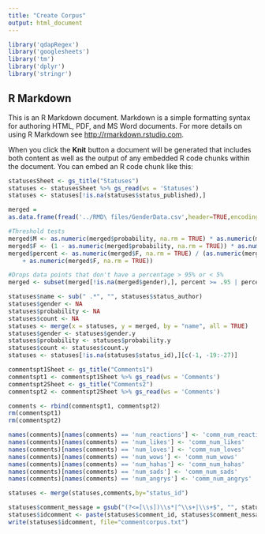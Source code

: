 ```yaml
---
title: "Create Corpus"
output: html_document
---
```


```r
library('qdapRegex')
library('googlesheets')
library('tm')
library('dplyr')
library('stringr')
```

## R Markdown

This is an R Markdown document. Markdown is a simple formatting syntax for authoring HTML, PDF, and MS Word documents. For more details on using R Markdown see <http://rmarkdown.rstudio.com>.

When you click the **Knit** button a document will be generated that includes both content as well as the output of any embedded R code chunks within the document. You can embed an R code chunk like this:

```r
statusesSheet <- gs_title("Statuses")
statuses <- statusesSheet %>% gs_read(ws = 'Statuses') 
statuses <- statuses[!is.na(statuses$status_published),]

merged = 
as.data.frame(fread('../RMD\ files/GenderData.csv',header=TRUE,encoding='UTF-8',fill=TRUE))[c(-1)]

#Threshold tests
merged$M <- as.numeric(merged$probability, na.rm = TRUE) * as.numeric(merged$count, na.rm = TRUE) + 3.5
merged$F <- (1 - as.numeric(merged$probability, na.rm = TRUE)) * as.numeric(merged$count, na.rm = TRUE) + 3.5
merged$percent <- as.numeric(merged$F, na.rm = TRUE) / (as.numeric(merged$M, na.rm = TRUE) 
    + as.numeric(merged$F, na.rm = TRUE))

#Drops data points that don't have a percentage > 95% or < 5%
merged <- subset(merged[!is.na(merged$gender),], percent >= .95 | percent <= 0.05)

statuses$name <- sub(" .*", "", statuses$status_author)
statuses$gender <- NA
statuses$probability <- NA
statuses$count <- NA
statuses <- merge(x = statuses, y = merged, by = "name", all = TRUE)
statuses$gender <- statuses$gender.y
statuses$probability <- statuses$probability.y
statuses$count <- statuses$count.y
statuses <- statuses[!is.na(statuses$status_id),][c(-1, -19:-27)]

commentspt1Sheet <- gs_title("Comments1")
commentspt1 <- commentspt1Sheet %>% gs_read(ws = 'Comments')
commentspt2Sheet <- gs_title("Comments2")
commentspt2 <- commentspt2Sheet %>% gs_read(ws = 'Comments')

comments <- rbind(commentspt1, commentspt2)
rm(commentspt1)
rm(commentspt2)

names(comments)[names(comments) == 'num_reactions'] <- 'comm_num_reactions'
names(comments)[names(comments) == 'num_likes'] <- 'comm_num_likes'
names(comments)[names(comments) == 'num_loves'] <- 'comm_num_loves'
names(comments)[names(comments) == 'num_wows'] <- 'comm_num_wows'
names(comments)[names(comments) == 'num_hahas'] <- 'comm_num_hahas'
names(comments)[names(comments) == 'num_sads'] <- 'comm_num_sads'
names(comments)[names(comments) == 'num_angrys'] <- 'comm_num_angrys'

statuses <- merge(statuses,comments,by="status_id")

statuses$comment_message = gsub("(?<=[\\s])\\s*|^\\s+|\\s+$", "", statuses$comment_message, perl=TRUE)
statuses$idcomment <- paste(statuses$comment_id, statuses$comment_message)
write(statuses$idcomment, file="commentcorpus.txt")
```